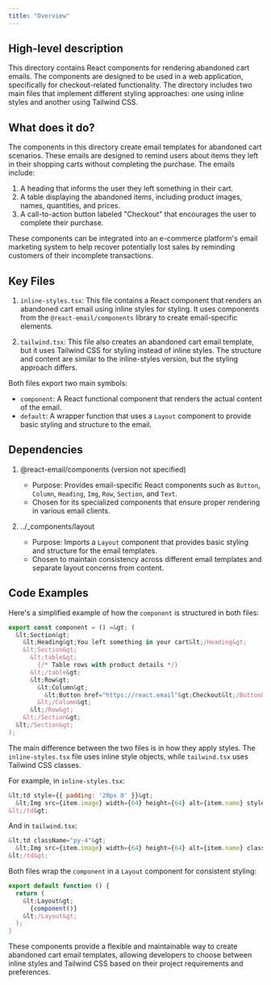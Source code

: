 ```yaml
---
title: "Overview"
---
```


## High-level description
This directory contains React components for rendering abandoned cart emails. The components are designed to be used in a web application, specifically for checkout-related functionality. The directory includes two main files that implement different styling approaches: one using inline styles and another using Tailwind CSS.

## What does it do?
The components in this directory create email templates for abandoned cart scenarios. These emails are designed to remind users about items they left in their shopping carts without completing the purchase. The emails include:

1. A heading that informs the user they left something in their cart.
2. A table displaying the abandoned items, including product images, names, quantities, and prices.
3. A call-to-action button labeled "Checkout" that encourages the user to complete their purchase.

These components can be integrated into an e-commerce platform's email marketing system to help recover potentially lost sales by reminding customers of their incomplete transactions.

## Key Files
1. `inline-styles.tsx`:
   This file contains a React component that renders an abandoned cart email using inline styles for styling. It uses components from the `@react-email/components` library to create email-specific elements.

2. `tailwind.tsx`:
   This file also creates an abandoned cart email template, but it uses Tailwind CSS for styling instead of inline styles. The structure and content are similar to the inline-styles version, but the styling approach differs.

Both files export two main symbols:
- `component`: A React functional component that renders the actual content of the email.
- `default`: A wrapper function that uses a `Layout` component to provide basic styling and structure to the email.

## Dependencies
1. @react-email/components (version not specified)
   - Purpose: Provides email-specific React components such as `Button`, `Column`, `Heading`, `Img`, `Row`, `Section`, and `Text`.
   - Chosen for its specialized components that ensure proper rendering in various email clients.

2. ../_components/layout
   - Purpose: Imports a `Layout` component that provides basic styling and structure for the email templates.
   - Chosen to maintain consistency across different email templates and separate layout concerns from content.

## Code Examples

Here's a simplified example of how the `component` is structured in both files:

```jsx
export const component = () =&gt; (
  &lt;Section&gt;
    &lt;Heading&gt;You left something in your cart&lt;/Heading&gt;
    &lt;Section&gt;
      &lt;table&gt;
        {/* Table rows with product details */}
      &lt;/table&gt;
      &lt;Row&gt;
        &lt;Column&gt;
          &lt;Button href="https://react.email"&gt;Checkout&lt;/Button&gt;
        &lt;/Column&gt;
      &lt;/Row&gt;
    &lt;/Section&gt;
  &lt;/Section&gt;
);
```

The main difference between the two files is in how they apply styles. The `inline-styles.tsx` file uses inline style objects, while `tailwind.tsx` uses Tailwind CSS classes.

For example, in `inline-styles.tsx`:

```jsx
&lt;td style={{ padding: '20px 0' }}&gt;
  &lt;Img src={item.image} width={64} height={64} alt={item.name} style={{ margin: '0 auto' }} /&gt;
&lt;/td&gt;
```

And in `tailwind.tsx`:

```jsx
&lt;td className="py-4"&gt;
  &lt;Img src={item.image} width={64} height={64} alt={item.name} className="mx-auto" /&gt;
&lt;/td&gt;
```

Both files wrap the `component` in a `Layout` component for consistent styling:

```jsx
export default function () {
  return (
    &lt;Layout&gt;
      {component()}
    &lt;/Layout&gt;
  );
}
```

These components provide a flexible and maintainable way to create abandoned cart email templates, allowing developers to choose between inline styles and Tailwind CSS based on their project requirements and preferences.